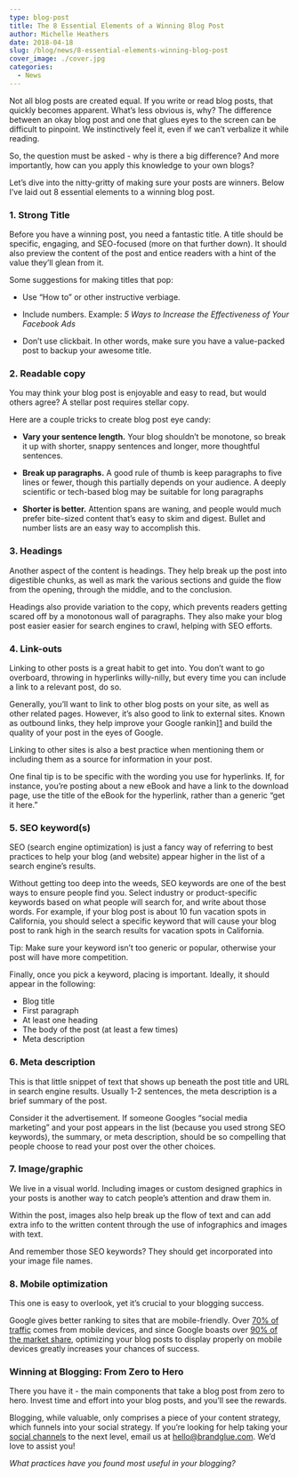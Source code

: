 ```yaml
---
type: blog-post
title: The 8 Essential Elements of a Winning Blog Post
author: Michelle Heathers
date: 2018-04-18
slug: /blog/news/8-essential-elements-winning-blog-post
cover_image: ./cover.jpg
categories:
  - News
---
```


Not all blog posts are created equal. If you write or read blog posts, that
quickly becomes apparent. What’s less obvious is, why? The difference between
an okay blog post and one that glues eyes to the screen can be difficult to
pinpoint. We instinctively feel it, even if we can’t verbalize it while
reading.

So, the question must be asked - why is there a big difference? And more
importantly, how can you apply this knowledge to your own blogs?

Let’s dive into the nitty-gritty of making sure your posts are winners. Below
I’ve laid out 8 essential elements to a winning blog post.

### 1. Strong Title

Before you have a winning post, you need a fantastic title. A title should be
specific, engaging, and SEO-focused (more on that further down). It should
also preview the content of the post and entice readers with a hint of the
value they’ll glean from it.

Some suggestions for making titles that pop:

- Use “How to” or other instructive verbiage.

- Include numbers. Example: _5 Ways to Increase the Effectiveness of Your Facebook Ads_

- Don’t use clickbait. In other words, make sure you have a value-packed post to backup your awesome title.

### 2. Readable copy

You may think your blog post is enjoyable and easy to read, but would others
agree? A stellar post requires stellar copy.

Here are a couple tricks to create blog post eye candy:

- **Vary your sentence length.** Your blog shouldn’t be monotone, so break it up with shorter, snappy sentences and longer, more thoughtful sentences.

- **Break up paragraphs.** A good rule of thumb is keep paragraphs to five lines or fewer, though this partially depends on your audience. A deeply scientific or tech-based blog may be suitable for long paragraphs

- **Shorter is better.** Attention spans are waning, and people would much prefer bite-sized content that’s easy to skim and digest. Bullet and number lists are an easy way to accomplish this.

### 3. Headings

Another aspect of the content is headings. They help break up the post into
digestible chunks, as well as mark the various sections and guide the flow
from the opening, through the middle, and to the conclusion.

Headings also provide variation to the copy, which prevents readers getting
scared off by a monotonous wall of paragraphs. They also make your blog post
easier easier for search engines to crawl, helping with SEO efforts.

### 4. Link-outs

Linking to other posts is a great habit to get into. You don’t want to go
overboard, throwing in hyperlinks willy-nilly, but every time you can include
a link to a relevant post, do so.

Generally, you’ll want to link to other blog posts on your site, as well as
other related pages. However, it’s also good to link to external sites. Known
as outbound links, they help improve your Google rankin][1]
and build the quality of your post in the eyes of Google.

Linking to other sites is also a best practice when mentioning them or
including them as a source for information in your post.

One final tip is to be specific with the wording you use for hyperlinks. If,
for instance, you’re posting about a new eBook and have a link to the download
page, use the title of the eBook for the hyperlink, rather than a generic “get
it here.”

### 5. SEO keyword(s)

SEO (search engine optimization) is just a fancy way of referring to best
practices to help your blog (and website) appear higher in the list of a
search engine’s results.

Without getting too deep into the weeds, SEO keywords are one of the best ways
to ensure people find you. Select industry or product-specific keywords based
on what people will search for, and write about those words. For example, if
your blog post is about 10 fun vacation spots in California, you should select
a specific keyword that will cause your blog post to rank high in the search
results for vacation spots in California.

Tip: Make sure your keyword isn’t too generic or popular, otherwise your post
will have more competition.

Finally, once you pick a keyword, placing is important. Ideally, it should
appear in the following:

- Blog title
- First paragraph
- At least one heading
- The body of the post (at least a few times)
- Meta description

### 6. Meta description

This is that little snippet of text that shows up beneath the post title and
URL in search engine results. Usually 1-2 sentences, the meta description is a
brief summary of the post.

Consider it the advertisement. If someone Googles “social media marketing” and
your post appears in the list (because you used strong SEO keywords), the
summary, or meta description, should be so compelling that people choose to
read your post over the other choices.

### 7. Image/graphic

We live in a visual world. Including images or custom designed graphics in
your posts is another way to catch people’s attention and draw them in.

Within the post, images also help break up the flow of text and can add extra
info to the written content through the use of infographics and images with
text.

And remember those SEO keywords? They should get incorporated into your image
file names.

### 8. Mobile optimization

This one is easy to overlook, yet it’s crucial to your blogging success.

Google gives better ranking to sites that are mobile-friendly. Over [70% of traffic][2] comes from mobile devices, and since Google boasts over [90% of the market share][3], optimizing your blog posts to display properly on mobile devices greatly
increases your chances of success.

### Winning at Blogging: From Zero to Hero

There you have it - the main components that take a blog post from zero
to hero. Invest time and effort into your blog posts, and you’ll see the
rewards.

Blogging, while valuable, only comprises a piece of your content strategy,
which funnels into your social strategy. If you’re looking for help taking
your [social channels][4] to the next level, email us at hello@brandglue.com. We’d love to assist you!

_What practices have you found most useful in your blogging?_

[1]: https://www.shoutmeloud.com/seo-benefits-and-tips-for-outbound-links.html
[2]: https://www.zenithmedia.com/smartphone-penetration-reach-66-2018/
[3]: https://www.netmarketshare.com/search-engine-market-share.aspx?options=%7B%22filter%22%3A%7B%22%24and%22%3A%5B%7B%22deviceType%22%3A%7B%22%24in%22%3A%5B%22Mobile%22%5D%7D%7D%5D%7D%2C%22dateLabel%22%3A%22Trend%22%2C%22attributes%22%3A%22share%22%2C%22group%22%3A%22searchEngine%22%2C%22sort%22%3A%7B%22share%22%3A-1%7D%2C%22id%22%3A%22searchEnginesDesktop%22%2C%22dateInterval%22%3A%22Monthly%22%2C%22dateStart%22%3A%222017-04%22%2C%22dateEnd%22%3A%222018-03%22%2C%22plotKeys%22%3A%5B%7B%22searchEngine%22%3A%22Google%22%7D%2C%7B%22searchEngine%22%3A%22Baidu%22%7D%2C%7B%22searchEngine%22%3A%22Bing%22%7D%2C%7B%22searchEngine%22%3A%22Yahoo!%22%7D%2C%7B%22searchEngine%22%3A%22Yandex%22%7D%5D%2C%22tableOrder%22%3A%5B%5B2%2C%22desc%22%5D%5D%2C%22segments%22%3A%22-1000%22%7D
[4]: /services
